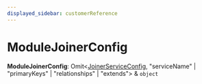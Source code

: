 ```yaml
---
displayed_sidebar: customerReference
---
```



# ModuleJoinerConfig

 **ModuleJoinerConfig**: Omit&#60;[JoinerServiceConfig](../../interfaces/customer.JoinerServiceConfig/page.mdx), "serviceName" \| "primaryKeys" \| "relationships" \| "extends"&#62; & `object`
